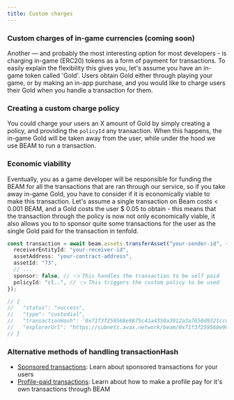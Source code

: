 ```yaml
---
title: Custom charges
---
```


### Custom charges of in-game currencies (coming soon)

Another — and probably the most interesting option for most developers - is charging in-game (ERC20) tokens as a form of payment for transactions. To easily explain the flexibility this gives you, let's assume you have an in-game token called 'Gold'. Users obtain Gold either through playing your game, or by making an in-app purchase, and you would like to charge users their Gold when you handle a transaction for them.

### Creating a custom charge policy

You could charge your users an X amount of Gold by simply creating a policy, and providing the `policyId` any transaction. When this happens, the in-game Gold will be taken away from the user, while under the hood we use BEAM to run a transaction.

### Economic viability

Eventually, you as a game developer will be responsible for funding the BEAM for all the transactions that are ran through our service, so if you take away in-game Gold, you have to consider if it is economically viable to make this transaction. Let's assume a single transaction on Beam costs < 0.001 BEAM, and a Gold costs the user $ 0.05 to obtain - this means that the transaction through the policy is now not only economically viable, it also allows you to to sponsor quite some transactions for the user as the single Gold paid for the transaction in tenfold.

```typescript
const transaction = await beam.assets.transferAsset("your-sender-id", {
  receiverEntityId: "your-receiver-id",
  assetAddress: "your-contract-address",
  assetId: "73",
  // ...
  sponsor: false, // 👈 This handles the transaction to be self paid
  policyId: "cl..", // 👈 This triggers the custom policy to be used
});

// {
//   "status": "success",
//   "type": "custodial",
//   "transactionHash": '0x71f3f259568e9875c41a4350a3912a3a7650d9321ccd1d57641241128b4e504f',
//   "explorerUrl": "https://subnets.avax.network/beam/0x71f3f259568e9875c41a4350a3912a3a7650d9321ccd1d57641241128b4e504f"
// }
```

### Alternative methods of handling transactionHash

- [Sponsored transactions](/service/transactions/sponsored-transactions): Learn about sponsored transactions for your users
- [Profile-paid transactions](/service/transactions/profile-paid-transactions): Learn about how to make a profile pay for it's own transactions through BEAM
